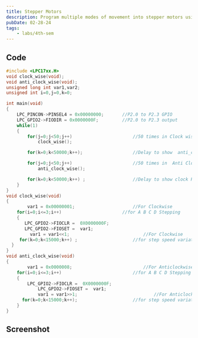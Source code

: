 ```yaml
---
title: Stepper Motors
description: Program multiple modes of movement into stepper motors using Assembly.
pubDate: 02-28-24
tags:
	- labs/4th-sem
---
```


## Code

```c
#include <LPC17xx.H>
void clock_wise(void);
void anti_clock_wise(void);
unsigned long int var1,var2;
unsigned int i=0,j=0,k=0;

int main(void)
{
	LPC_PINCON->PINSEL4 = 0x00000000;		//P2.0 to P2.3 GPIO
	LPC_GPIO2->FIODIR = 0x0000000F;			//P2.0 to P2.3 output
	while(1)
	{
		for(j=0;j<50;j++)           			//50 times in Clock wise Rotation
			clock_wise();

		for(k=0;k<50000;k++);        			//Delay to show  anti_clock Rotation

		for(j=0;j<50;j++)          				//50 times in  Anti Clock wise Rotation
			anti_clock_wise();

		for(k=0;k<50000;k++) ;       			//Delay to show clock Rotation
	} 																	//End of while(1)
} 																		//End of main
void clock_wise(void)
{
		var1 = 0x00000001;         				//For Clockwise
    for(i=0;i<=3;i++)         				//for A B C D Stepping
	{
	   LPC_GPIO2->FIOCLR =  0X0000000F;
	   LPC_GPIO2->FIOSET =  var1;
		 var1 = var1<<1;        					//For Clockwise
     for(k=0;k<15000;k++) ;						//for step speed variation
  }
}
void anti_clock_wise(void)
{
		var1 = 0x0000008;      						//For Anticlockwise
    for(i=0;i<=3;i++)       					//for A B C D Stepping
    {
	    LPC_GPIO2->FIOCLR =  0X0000000F;
			LPC_GPIO2->FIOSET =  var1;
			var1 = var1>>1;      						//For Anticlockwise
      for(k=0;k<15000;k++); 					//for step speed variation
    }
}
```

## Screenshot
